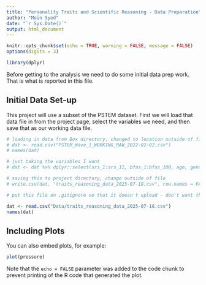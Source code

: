 ```yaml
---
title: "Personality Traits and Scientific Reasoning - Data Preparation"
author: "Moin Syed"
date: "`r Sys.Date()`"
output: html_document
---
```


```r
knitr::opts_chunk$set(echo = TRUE, warning = FALSE, message = FALSE)
options(digits = 3)

library(dplyr)

```

Before getting to the analysis we need to do some initial data prep work. 
That is what is reported in this file. 

## Initial Data Set-up

This project will use a subset of the PSTEM dataset. First we will load that data file in from the project page, select the variables we need, and then save that as our working data file. 

```r

# loading in data from Box directory, changed to location outside of file
# dat <- read.csv("PSTEM_Wave_1_WORKING_RAW_2022-02-02.csv")
# names(dat)

# just taking the variables I want
# dat <- dat %>% dplyr::select(srs_1:srs_11, bfas_1:bfas_100, age, gender, race, year, socialclass, usborn)

# saving this to project directory, change outside of file
# write.csv(dat, "traits_reasoning_data_2025-07-18.csv", row.names = FALSE)

# put this file on .gitignore so that it doesn't upload - don't want the raw demographics posted

```

```r
dat <- read.csv("Data/traits_reasoning_data_2025-07-18.csv")
names(dat)

```


## Including Plots

You can also embed plots, for example:

```r
plot(pressure)
```

Note that the `echo = FALSE` parameter was added to the code chunk to prevent printing of the R code that generated the plot.
